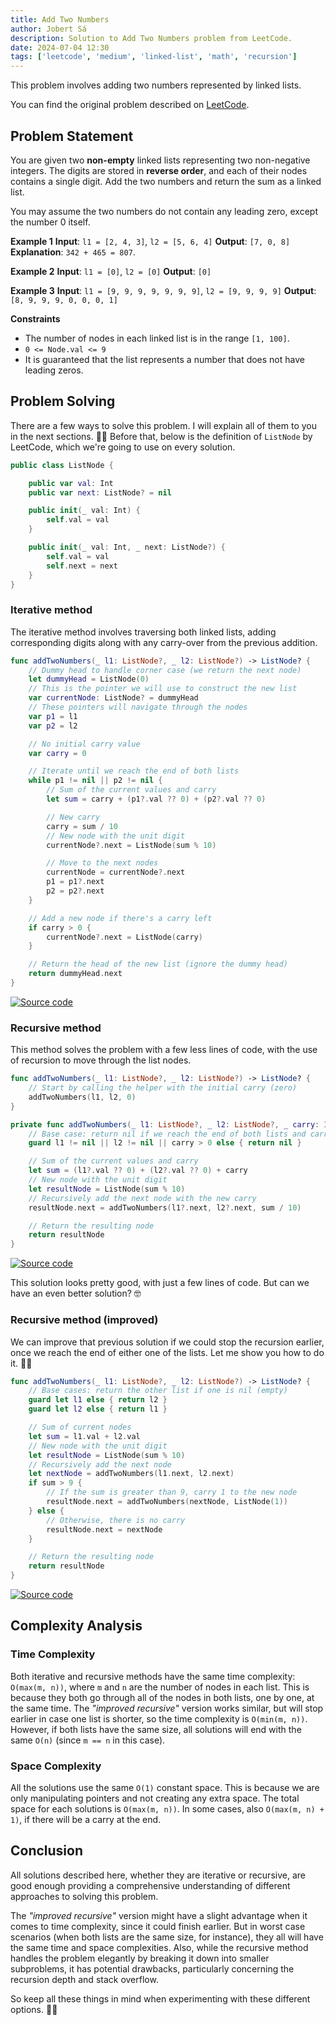 ```yaml
---
title: Add Two Numbers
author: Jobert Sá
description: Solution to Add Two Numbers problem from LeetCode.
date: 2024-07-04 12:30
tags: ['leetcode', 'medium', 'linked-list', 'math', 'recursion']
---
```

This problem involves adding two numbers represented by linked lists.

You can find the original problem described on [LeetCode][problem-url].

## Problem Statement
You are given two **non-empty** linked lists representing two non-negative integers. The digits are stored in **reverse order**, and each of their nodes contains a single digit. Add the two numbers and return the sum as a linked list.

You may assume the two numbers do not contain any leading zero, except the number 0 itself.

**Example 1**
**Input**: `l1 = [2, 4, 3]`, `l2 = [5, 6, 4]`
**Output**: `[7, 0, 8]`
**Explanation**: `342 + 465 = 807`.

**Example 2**
**Input**: `l1 = [0]`, `l2 = [0]`
**Output**: `[0]`

**Example 3**
**Input**: `l1 = [9, 9, 9, 9, 9, 9, 9]`, `l2 = [9, 9, 9, 9]`
**Output**: `[8, 9, 9, 9, 0, 0, 0, 1]`

**Constraints**
- The number of nodes in each linked list is in the range `[1, 100]`.
- `0 <= Node.val <= 9`
- It is guaranteed that the list represents a number that does not have leading zeros.

## Problem Solving
There are a few ways to solve this problem. I will explain all of them to you in the next sections. 👨‍🏫
Before that, below is the definition of `ListNode` by LeetCode, which we're going to use on every solution.
``` swift
public class ListNode {

    public var val: Int
    public var next: ListNode? = nil

    public init(_ val: Int) {
        self.val = val
    }

    public init(_ val: Int, _ next: ListNode?) {
        self.val = val
        self.next = next
    }
}
```

### Iterative method
The iterative method involves traversing both linked lists, adding corresponding digits along with any carry-over from the previous addition.

``` swift
func addTwoNumbers(_ l1: ListNode?, _ l2: ListNode?) -> ListNode? {
    // Dummy head to handle corner case (we return the next node)
    let dummyHead = ListNode(0)
    // This is the pointer we will use to construct the new list
    var currentNode: ListNode? = dummyHead
    // These pointers will navigate through the nodes
    var p1 = l1
    var p2 = l2

    // No initial carry value
    var carry = 0

    // Iterate until we reach the end of both lists
    while p1 != nil || p2 != nil {
        // Sum of the current values and carry
        let sum = carry + (p1?.val ?? 0) + (p2?.val ?? 0)

        // New carry
        carry = sum / 10
        // New node with the unit digit
        currentNode?.next = ListNode(sum % 10)

        // Move to the next nodes
        currentNode = currentNode?.next
        p1 = p1?.next
        p2 = p2?.next
    }

    // Add a new node if there's a carry left
    if carry > 0 {
        currentNode?.next = ListNode(carry)
    }

    // Return the head of the new list (ignore the dummy head)
    return dummyHead.next
}
```
[![Source code][solution-shield]][solution1-url]

### Recursive method
This method solves the problem with a few less lines of code, with the use of recursion to move through the list nodes.
``` swift
func addTwoNumbers(_ l1: ListNode?, _ l2: ListNode?) -> ListNode? {
    // Start by calling the helper with the initial carry (zero)
    addTwoNumbers(l1, l2, 0)
}

private func addTwoNumbers(_ l1: ListNode?, _ l2: ListNode?, _ carry: Int) -> ListNode? {
    // Base case: return nil if we reach the end of both lists and carry is zero
    guard l1 != nil || l2 != nil || carry > 0 else { return nil }

    // Sum of the current values and carry
    let sum = (l1?.val ?? 0) + (l2?.val ?? 0) + carry
    // New node with the unit digit
    let resultNode = ListNode(sum % 10)
    // Recursively add the next node with the new carry
    resultNode.next = addTwoNumbers(l1?.next, l2?.next, sum / 10)

    // Return the resulting node
    return resultNode
}
```
[![Source code][solution-shield]][solution2-url]

This solution looks pretty good, with just a few lines of code. But can we have an even better solution? 🤓

### Recursive method (improved)
We can improve that previous solution if we could stop the recursion earlier, once we reach the end of either one of the lists.
Let me show you how to do it. 👨‍🏫
``` swift
func addTwoNumbers(_ l1: ListNode?, _ l2: ListNode?) -> ListNode? {
    // Base cases: return the other list if one is nil (empty)
    guard let l1 else { return l2 }
    guard let l2 else { return l1 }

    // Sum of current nodes
    let sum = l1.val + l2.val
    // New node with the unit digit
    let resultNode = ListNode(sum % 10)
    // Recursively add the next node
    let nextNode = addTwoNumbers(l1.next, l2.next)
    if sum > 9 {
        // If the sum is greater than 9, carry 1 to the new node
        resultNode.next = addTwoNumbers(nextNode, ListNode(1))
    } else {
        // Otherwise, there is no carry
        resultNode.next = nextNode
    }

    // Return the resulting node
    return resultNode
}
```
[![Source code][solution-shield]][solution3-url]

## Complexity Analysis
### Time Complexity
Both iterative and recursive methods have the same  time complexity: `O(max(m, n))`, where `m` and `n` are the number of nodes in each list. This is because they both go through all of the nodes in both lists, one by one, at the same time.
The *"improved recursive"* version works similar, but will stop earlier in case one list is shorter, so the time complexity is `O(min(m, n))`. However, if both lists have the same size, all solutions will end with the same `O(n)` (since `m == n` in this case).
### Space Complexity
All the solutions use the same `O(1)` constant space. This is because we are only manipulating pointers and not creating any extra space. The total space for each solutions is `O(max(m, n))`. In some cases, also `O(max(m, n) + 1)`, if there will be a carry at the end.

## Conclusion
All solutions described here, whether they are iterative or recursive, are good enough providing a comprehensive understanding of different approaches to solving this problem.

The *"improved recursive"* version might have a slight advantage when it comes to time complexity, since it could finish earlier.
But in worst case scenarios (when both lists are the same size, for instance), they all will have the same time and space complexities.
Also, while the recursive method handles the problem elegantly by breaking it down into smaller subproblems, it has potential drawbacks, particularly concerning the recursion depth and stack overflow.

So keep all these things in mind when experimenting with these different options. 🧑‍🔬

<!-- Markdown references https://www.markdownguide.org/basic-syntax/#reference-style-links -->
[problem-url]: https://leetcode.com/problems/add-two-numbers
[solution-shield]: https://img.shields.io/badge/-solution-333?style=flat&logo=GitHub&logoColor=white
[solution1-url]: https://github.com/jobearrr/LeetSwift/blob/main/Sources/Solutions/002%20-%20Add%20Two%20Numbers/Problem002IterativeSolution.swift
[solution2-url]: https://github.com/jobearrr/LeetSwift/blob/main/Sources/Solutions/002%20-%20Add%20Two%20Numbers/Problem002RecursiveHelperSolution.swift
[solution3-url]: https://github.com/jobearrr/LeetSwift/blob/main/Sources/Solutions/002%20-%20Add%20Two%20Numbers/Problem002RecursiveSolution.swift
